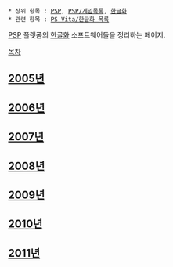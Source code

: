  * 상위 항목 : [[PSP]], [[PSP/게임목록]], [[한글화]]
 * 관련 항목 : [[PS Vita/한글화 목록]]

[[PSP]] 플랫폼의 [[한글화]] 소프트웨어들을 정리하는 페이지.

[[목차]]

== [[2005년]] ==

== [[2006년]] ==

== [[2007년]] ==

== [[2008년]] ==

== [[2009년]] ==

== [[2010년]] ==

== [[2011년]] ==
